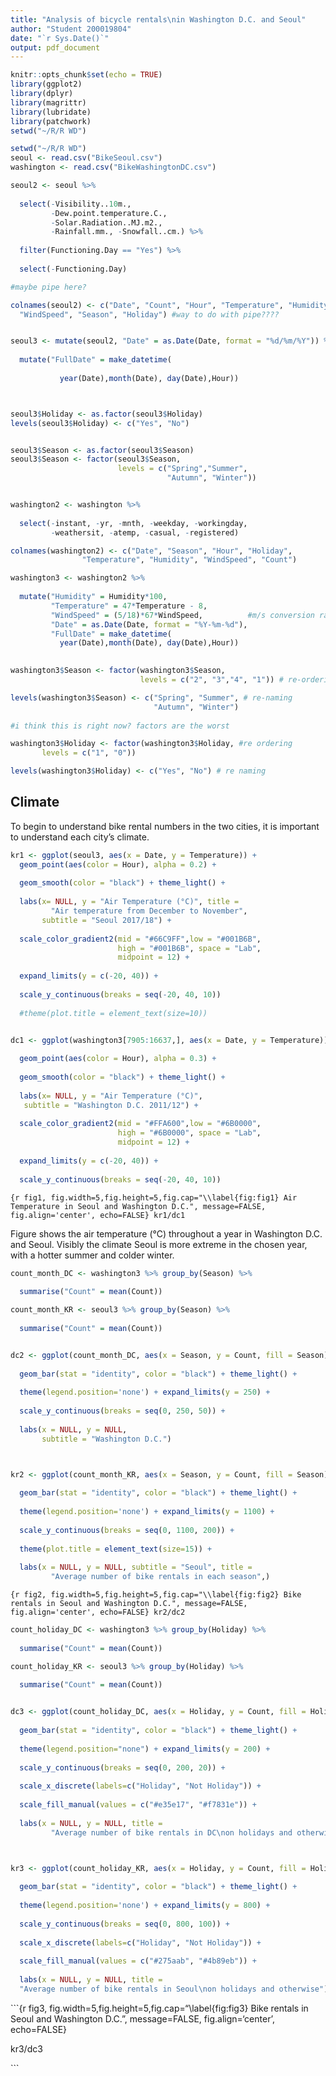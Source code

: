 ```yaml
---
title: "Analysis of bicycle rentals\nin Washington D.C. and Seoul"
author: "Student 200019804"
date: "`r Sys.Date()`"
output: pdf_document
---
```


```r
knitr::opts_chunk$set(echo = TRUE)
library(ggplot2)
library(dplyr)
library(magrittr)
library(lubridate)
library(patchwork)
setwd("~/R/R WD")
```



```r
setwd("~/R/R WD")
seoul <- read.csv("BikeSeoul.csv")
washington <- read.csv("BikeWashingtonDC.csv")
```



```r

seoul2 <- seoul %>%
  
  select(-Visibility..10m.,
         -Dew.point.temperature.C.,
         -Solar.Radiation..MJ.m2.,
         -Rainfall.mm., -Snowfall..cm.) %>%
  
  filter(Functioning.Day == "Yes") %>%
  
  select(-Functioning.Day)

#maybe pipe here?

colnames(seoul2) <- c("Date", "Count", "Hour", "Temperature", "Humidity",
  "WindSpeed", "Season", "Holiday") #way to do with pipe????


seoul3 <- mutate(seoul2, "Date" = as.Date(Date, format = "%d/%m/%Y")) %>%
  
  mutate("FullDate" = make_datetime(
           
           year(Date),month(Date), day(Date),Hour))



seoul3$Holiday <- as.factor(seoul3$Holiday)
levels(seoul3$Holiday) <- c("Yes", "No")


seoul3$Season <- as.factor(seoul3$Season)
seoul3$Season <- factor(seoul3$Season, 
                        levels = c("Spring","Summer",
                                   "Autumn", "Winter"))


washington2 <- washington %>%
  
  select(-instant, -yr, -mnth, -weekday, -workingday,
         -weathersit, -atemp, -casual, -registered)

colnames(washington2) <- c("Date", "Season", "Hour", "Holiday",
                "Temperature", "Humidity", "WindSpeed", "Count")

washington3 <- washington2 %>%
  
  mutate("Humidity" = Humidity*100,
         "Temperature" = 47*Temperature - 8,
         "WindSpeed" = (5/18)*67*WindSpeed,          #m/s conversion rate 5/18
         "Date" = as.Date(Date, format = "%Y-%m-%d"),
         "FullDate" = make_datetime(
           year(Date),month(Date), day(Date),Hour)) 
  

washington3$Season <- factor(washington3$Season,
                             levels = c("2", "3","4", "1")) # re-ordering

levels(washington3$Season) <- c("Spring", "Summer", # re-naming
                                "Autumn", "Winter")
  
#i think this is right now? factors are the worst

washington3$Holiday <- factor(washington3$Holiday, #re ordering
       levels = c("1", "0"))

levels(washington3$Holiday) <- c("Yes", "No") # re naming

```

## Climate

To begin to understand bike rental numbers in the two cities, it is important to understand each city's climate.

```r
kr1 <- ggplot(seoul3, aes(x = Date, y = Temperature)) +
  geom_point(aes(color = Hour), alpha = 0.2) +
  
  geom_smooth(color = "black") + theme_light() +
  
  labs(x= NULL, y = "Air Temperature (°C)", title = 
         "Air temperature from December to November",
       subtitle = "Seoul 2017/18") +
  
  scale_color_gradient2(mid = "#66C9FF",low = "#001B6B",
                        high = "#001B6B", space = "Lab",
                        midpoint = 12) + 
  
  expand_limits(y = c(-20, 40)) + 
  
  scale_y_continuous(breaks = seq(-20, 40, 10)) 
  
  #theme(plot.title = element_text(size=10))


dc1 <- ggplot(washington3[7905:16637,], aes(x = Date, y = Temperature)) +
  
  geom_point(aes(color = Hour), alpha = 0.3) + 
  
  geom_smooth(color = "black") + theme_light() +
  
  labs(x= NULL, y = "Air Temperature (°C)",
   subtitle = "Washington D.C. 2011/12") +
  
  scale_color_gradient2(mid = "#FFA600",low = "#6B0000",
                        high = "#6B0000", space = "Lab",
                        midpoint = 12) + 
  
  expand_limits(y = c(-20, 40)) + 
  
  scale_y_continuous(breaks = seq(-20, 40, 10))


```


```{r fig1, fig.width=5,fig.height=5,fig.cap="\\label{fig:fig1} Air Temperature in Seoul and Washington D.C.", message=FALSE, fig.align='center', echo=FALSE}
kr1/dc1
```

Figure \ref{fig:fig1} shows the air temperature (°C) throughout a year in Washington D.C. and Seoul. Visibly the climate Seoul is more extreme in the chosen year, with a hotter summer and colder winter. 


```r

count_month_DC <- washington3 %>% group_by(Season) %>%
  
  summarise("Count" = mean(Count))

count_month_KR <- seoul3 %>% group_by(Season) %>%
  
  summarise("Count" = mean(Count))


dc2 <- ggplot(count_month_DC, aes(x = Season, y = Count, fill = Season)) +
  
  geom_bar(stat = "identity", color = "black") + theme_light() +
  
  theme(legend.position='none') + expand_limits(y = 250) + 
  
  scale_y_continuous(breaks = seq(0, 250, 50)) +
  
  labs(x = NULL, y = NULL,
       subtitle = "Washington D.C.")



kr2 <- ggplot(count_month_KR, aes(x = Season, y = Count, fill = Season)) +
  
  geom_bar(stat = "identity", color = "black") + theme_light() +
  
  theme(legend.position='none') + expand_limits(y = 1100) + 
  
  scale_y_continuous(breaks = seq(0, 1100, 200)) +
  
  theme(plot.title = element_text(size=15)) +
  
  labs(x = NULL, y = NULL, subtitle = "Seoul", title = 
         "Average number of bike rentals in each season",)

```

```{r fig2, fig.width=5,fig.height=5,fig.cap="\\label{fig:fig2} Bike rentals in Seoul and Washington D.C.", message=FALSE, fig.align='center', echo=FALSE}
kr2/dc2
```

```r
count_holiday_DC <- washington3 %>% group_by(Holiday) %>%
  
  summarise("Count" = mean(Count))

count_holiday_KR <- seoul3 %>% group_by(Holiday) %>%
  
  summarise("Count" = mean(Count))


dc3 <- ggplot(count_holiday_DC, aes(x = Holiday, y = Count, fill = Holiday)) +
  
  geom_bar(stat = "identity", color = "black") + theme_light() + 
  
  theme(legend.position="none") + expand_limits(y = 200) + 
  
  scale_y_continuous(breaks = seq(0, 200, 20)) +
  
  scale_x_discrete(labels=c("Holiday", "Not Holiday")) +
  
  scale_fill_manual(values = c("#e35e17", "#f7831e")) +
  
  labs(x = NULL, y = NULL, title = 
         "Average number of bike rentals in DC\non holidays and otherwise")



kr3 <- ggplot(count_holiday_KR, aes(x = Holiday, y = Count, fill = Holiday)) +
  
  geom_bar(stat = "identity", color = "black") + theme_light() + 
  
  theme(legend.position='none') + expand_limits(y = 800) +
  
  scale_y_continuous(breaks = seq(0, 800, 100)) +
  
  scale_x_discrete(labels=c("Holiday", "Not Holiday")) +
  
  scale_fill_manual(values = c("#275aab", "#4b89eb")) +
  
  labs(x = NULL, y = NULL, title = 
  "Average number of bike rentals in Seoul\non holidays and otherwise")

```

```{r fig3, fig.width=5,fig.height=5,fig.cap="\\label{fig:fig3} Bike rentals in Seoul and Washington D.C.", message=FALSE, fig.align='center', echo=FALSE}

kr3/dc3


```




















